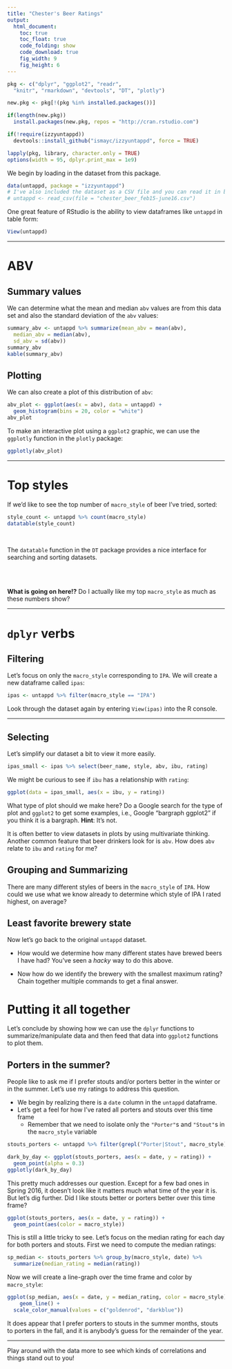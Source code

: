 ```yaml
---
title: "Chester's Beer Ratings"
output:
  html_document:
    toc: true
    toc_float: true
    code_folding: show
    code_download: true
    fig_width: 9
    fig_height: 6
---
```


```r
pkg <- c("dplyr", "ggplot2", "readr",
  "knitr", "rmarkdown", "devtools", "DT", "plotly")

new.pkg <- pkg[!(pkg %in% installed.packages())]

if(length(new.pkg))
  install.packages(new.pkg, repos = "http://cran.rstudio.com")

if(!require(izzyuntappd))
  devtools::install_github("ismayc/izzyuntappd", force = TRUE)

lapply(pkg, library, character.only = TRUE)
options(width = 95, dplyr.print_max = 1e9)
```

We begin by loading in the dataset from this package.

```r
data(untappd, package = "izzyuntappd")
# I've also included the dataset as a CSV file and you can read it in by using
# untappd <- read_csv(file = "chester_beer_feb15-june16.csv")
```

One great feature of RStudio is the ability to view dataframes like `untappd` in table form:

```r
View(untappd)
```

---

# ABV

## Summary values

We can determine what the mean and median `abv` values are from this data set and also the standard deviation of the `abv` values:

```r
summary_abv <- untappd %>% summarize(mean_abv = mean(abv), 
  median_abv = median(abv),
  sd_abv = sd(abv))
summary_abv
kable(summary_abv)
```

## Plotting

We can also create a plot of this distribution of `abv`:

```r
abv_plot <- ggplot(aes(x = abv), data = untappd) +
  geom_histogram(bins = 20, color = "white")
abv_plot
```

To make an interactive plot using a `ggplot2` graphic, we can use the `ggplotly` function in the `plotly` package:

```r
ggplotly(abv_plot)
```

---

# Top styles

If we'd like to see the top number of `macro_style` of beer I've tried, sorted:

```r
style_count <- untappd %>% count(macro_style)
datatable(style_count)
```

<br>

The `datatable` function in the `DT` package provides a nice interface for searching and sorting datasets.

<br><br>

**What is going on here!?** Do I actually like my top `macro_style` as much as these numbers show?  

---

# `dplyr` verbs

## Filtering

Let's focus on only the `macro_style` corresponding to `IPA`.  We will create a new dataframe called `ipas`:

```r
ipas <- untappd %>% filter(macro_style == "IPA")
```

Look through the dataset again by entering `View(ipas)` into the R console.

---

## Selecting

Let's simplify our dataset a bit to view it more easily.

```r
ipas_small <- ipas %>% select(beer_name, style, abv, ibu, rating)
```

We might be curious to see if `ibu` has a relationship with `rating`:

```r
ggplot(data = ipas_small, aes(x = ibu, y = rating))
```

What type of plot should we make here?  Do a Google search for the type of plot and `ggplot2` to get some examples, i.e., Google "bargraph ggplot2" if you think it is a bargraph.  **Hint**:  It's not.

It is often better to view datasets in plots by using multivariate thinking.  Another common feature that beer drinkers look for is `abv`.  How does `abv` relate to `ibu` and `rating` for me?



## Grouping and Summarizing

There are many different styles of beers in the `macro_style` of `IPA`.  How could we use what we know already to determine which style of IPA I rated highest, on average?

## Least favorite brewery state

Now let's go back to the original `untappd` dataset.

- How would we determine how many different states have brewed beers I have had? You've seen a _hacky_ way to do this above.

- Now how do we identify the brewery with the smallest maximum rating?  Chain together multiple commands to get a final answer.



# Putting it all together

Let's conclude by showing how we can use the `dplyr` functions to summarize/manipulate data and then feed that data into `ggplot2` functions to plot them.

## Porters in the summer?

People like to ask me if I prefer stouts and/or porters better in the winter or in the summer.  Let's use my ratings to address this question.

- We begin by realizing there is a `date` column in the `untappd` dataframe.
- Let's get a feel for how I've rated all porters and stouts over this time frame
    * Remember that we need to isolate only the `"Porter"`s and `"Stout"`s in the `macro_style` variable

```r
stouts_porters <- untappd %>% filter(grepl("Porter|Stout", macro_style))
```

```r
dark_by_day <- ggplot(stouts_porters, aes(x = date, y = rating)) +
  geom_point(alpha = 0.3)
ggplotly(dark_by_day)
```


This pretty much addresses our question.  Except for a few bad ones in Spring 2016, it doesn't look like it matters much what time of the year it is.  But let's dig further.  Did I like stouts better or porters better over this time frame?

```r
ggplot(stouts_porters, aes(x = date, y = rating)) +
  geom_point(aes(color = macro_style))
```

This is still a little tricky to see.  Let's focus on the median rating for each day for both porters and stouts.  First we need to compute the median ratings:

```r
sp_median <- stouts_porters %>% group_by(macro_style, date) %>%
  summarize(median_rating = median(rating))
```

Now we will create a line-graph over the time frame and color by `macro_style`:

```r
ggplot(sp_median, aes(x = date, y = median_rating, color = macro_style)) +
    geom_line() +
  scale_color_manual(values = c("goldenrod", "darkblue"))
```

It does appear that I prefer porters to stouts in the summer months, stouts to porters in the fall, and it is anybody's guess for the remainder of the year.

---

Play around with the data more to see which kinds of correlations and things stand out to you!
